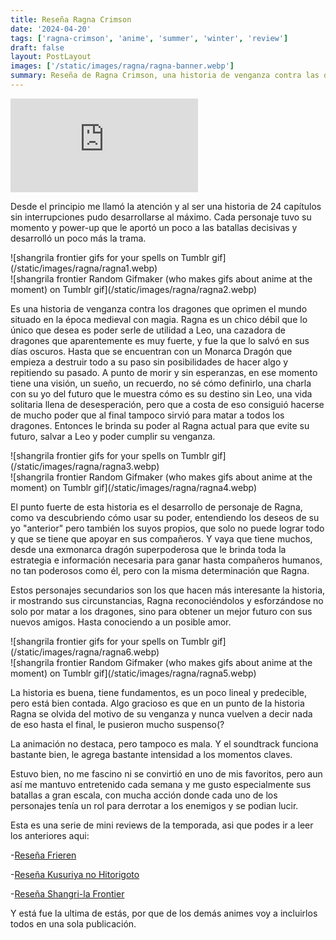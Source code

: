 ```yaml
---
title: Reseña Ragna Crimson
date: '2024-04-20'
tags: ['ragna-crimson', 'anime', 'summer', 'winter', 'review']
draft: false
layout: PostLayout
images: ['/static/images/ragna/ragna-banner.webp']
summary: Reseña de Ragna Crimson, una historia de venganza contra las dragones que trasciende tiempo y espacio.
---
```


<div className="flex">
  <iframe
    src="https://www.youtube.com/embed/buUtE2MkOfY?si=k3T8SRxGq8U33CPz"
    title="YouTube video player Ragna Crimson PV"
    frameBorder="0"
    allow="accelerometer; autoplay; clipboard-write; encrypted-media; gyroscope; picture-in-picture; web-share"
    allowFullScreen
    className="min-h-[480px] min-w-[250px] flex-grow sm:min-w-[320px]"
  ></iframe>
</div>
<ReviewImageFooter genre={['action', 'fantasy']} study="SILVER LINK." />
<ReviewTitle title="RESEÑA" />

Desde el principio me llamó la atención y al ser una historia de 24 capítulos sin interrupciones pudo desarrollarse al máximo. Cada personaje tuvo su momento y power-up que le aportó un poco a las batallas decisivas y desarrolló un poco más la trama.

<div className="-mx-2 flex flex-wrap overflow-hidden xl:-mx-2">
  <div className="my-1 w-full overflow-hidden self-center px-2 xl:my-1 xl:w-1/2 xl:px-2">
    ![shangrila frontier gifs for your spells on Tumblr gif](/static/images/ragna/ragna1.webp)
  </div>

  <div className="my-1 w-full overflow-hidden self-center px-2 xl:my-1 xl:w-1/2 xl:px-2">
    ![shangrila frontier Random Gifmaker (who makes gifs about anime at the moment) on Tumblr gif](/static/images/ragna/ragna2.webp)
  </div>
</div>

Es una historia de venganza contra los dragones que oprimen el mundo situado en la época medieval con magia. Ragna es un chico débil que lo único que desea es poder serle de utilidad a Leo, una cazadora de dragones que aparentemente es muy fuerte, y fue la que lo salvó en sus días oscuros. Hasta que se encuentran con un Monarca Dragón que empieza a destruir todo a su paso sin posibilidades de hacer algo y repitiendo su pasado. A punto de morir y sin esperanzas, en ese momento tiene una visión, un sueño, un recuerdo, no sé cómo definirlo, una charla con su yo del futuro que le muestra cómo es su destino sin Leo, una vida solitaria llena de desesperación, pero que a costa de eso consiguió hacerse de mucho poder que al final tampoco sirvió para matar a todos los dragones. Entonces le brinda su poder al Ragna actual para que evite su futuro, salvar a Leo y poder cumplir su venganza.

<div className="-mx-2 flex flex-wrap overflow-hidden xl:-mx-2">
  <div className="my-1 w-full overflow-hidden self-center px-2 xl:my-1 xl:w-1/2 xl:px-2">
    ![shangrila frontier gifs for your spells on Tumblr gif](/static/images/ragna/ragna3.webp)
  </div>

  <div className="my-1 w-full overflow-hidden self-center px-2 xl:my-1 xl:w-1/2 xl:px-2">
    ![shangrila frontier Random Gifmaker (who makes gifs about anime at the moment) on Tumblr gif](/static/images/ragna/ragna4.webp)
  </div>
</div>

El punto fuerte de esta historia es el desarrollo de personaje de Ragna, como va descubriendo cómo usar su poder, entendiendo los deseos de su yo "anterior" pero también los suyos propios, que solo no puede lograr todo y que se tiene que apoyar en sus compañeros. Y vaya que tiene muchos, desde una exmonarca dragón superpoderosa que le brinda toda la estrategia e información necesaria para ganar hasta compañeros humanos, no tan poderosos como él, pero con la misma determinación que Ragna.

Estos personajes secundarios son los que hacen más interesante la historia, ir mostrando sus circunstancias, Ragna reconociéndolos y esforzándose no solo por matar a los dragones, sino para obtener un mejor futuro con sus nuevos amigos. Hasta conociendo a un posible amor.

<div className="-mx-2 flex flex-wrap overflow-hidden xl:-mx-2">
  <div className="my-1 w-full overflow-hidden self-center px-2 xl:my-1 xl:w-1/2 xl:px-2">
    ![shangrila frontier gifs for your spells on Tumblr gif](/static/images/ragna/ragna6.webp)
  </div>

  <div className="my-1 w-full overflow-hidden self-center px-2 xl:my-1 xl:w-1/2 xl:px-2">
    ![shangrila frontier Random Gifmaker (who makes gifs about anime at the moment) on Tumblr gif](/static/images/ragna/ragna5.webp)
  </div>
</div>

La historia es buena, tiene fundamentos, es un poco lineal y predecible, pero está bien contada.
Algo gracioso es que en un punto de la historia Ragna se olvida del motivo de su venganza y nunca vuelven a decir nada de eso hasta el final, le pusieron mucho suspenso(?

La animación no destaca, pero tampoco es mala. Y el soundtrack funciona bastante bien, le agrega bastante intensidad a los momentos claves.

Estuvo bien, no me fascino ni se convirtió en uno de mis favoritos, pero aun así me mantuvo entretenido cada semana y me gusto especialmente sus batallas a gran escala, con mucha acción donde cada uno de los personajes tenía un rol para derrotar a los enemigos y se podian lucir.

Esta es una serie de mini reviews de la temporada, asi que podes ir a leer los anteriores aqui:

-[Reseña Frieren ](/blog/frieren)

-[Reseña Kusuriya no Hitorigoto](/blog/kusuriya)

-[Reseña Shangri-la Frontier](/blog/shangrila-frontier)

Y está fue la ultima de estás, por que de los demás animes voy a incluirlos todos en una sola publicación.
